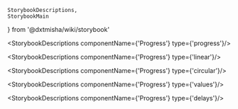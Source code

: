     StorybookDescriptions,
    StorybookMain
} from '@dxtmisha/wiki/storybook'


[//]: # (:documentation-import [!] System label / Системная метка)
[//]: # (:documentation-import [!] System label / Системная метка)

<Meta of={Progress}/>
<StorybookMain
    name={ProgressWikiStorybook.getName()}
    description={ProgressWikiStorybook.getDescription()}
    story={Progress.Progress}
/>

[//]: # (:documentation-body [!] System label / Системная метка)

<StorybookDescriptions componentName={'Progress'} type={'progress'}/>
<Canvas of={Progress.ProgressTypes}/>

<StorybookDescriptions componentName={'Progress'} type={'linear'}/>
<Canvas of={Progress.ProgressLinear}/>

<StorybookDescriptions componentName={'Progress'} type={'circular'}/>
<Canvas of={Progress.ProgressCircular}/>

<StorybookDescriptions componentName={'Progress'} type={'values'}/>
<Canvas of={Progress.ProgressValues}/>

<StorybookDescriptions componentName={'Progress'} type={'delays'}/>
<Canvas of={Progress.ProgressDelays}/>
    
[//]: # (:documentation-body [!] System label / Системная метка)

[//]: # (:documentation-events [!] System label / Системная метка)
[//]: # (:documentation-events [!] System label / Системная метка)

[//]: # (:documentation-expose [!] System label / Системная метка)
[//]: # (:documentation-expose [!] System label / Системная метка)

[//]: # (:documentation-slots [!] System label / Системная метка)
[//]: # (:documentation-slots [!] System label / Системная метка)
